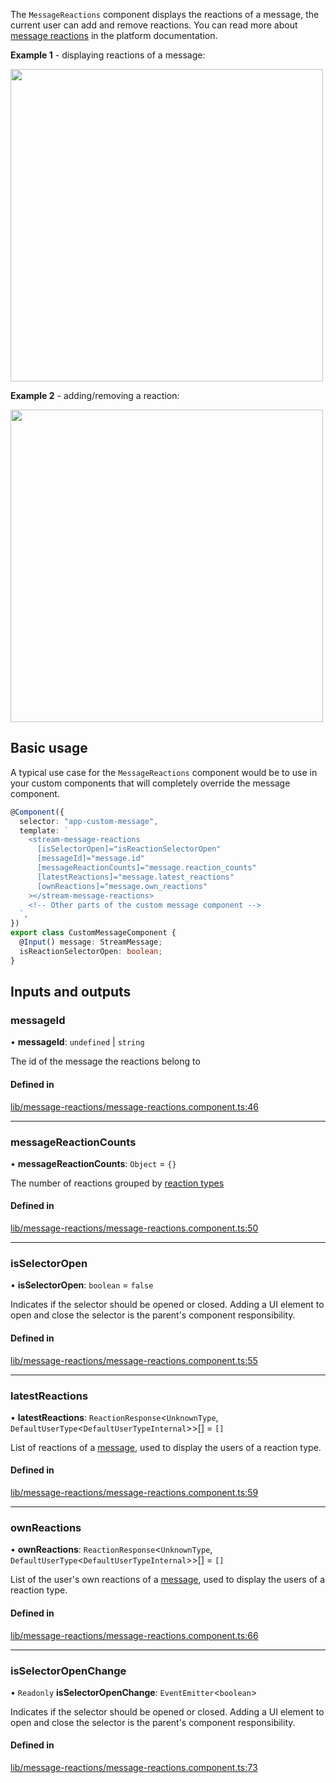 
The `MessageReactions` component displays the reactions of a message, the current user can add and remove reactions. You can read more about [message reactions](https://getstream.io/chat/docs/javascript/send_reaction/?language=javascript) in the platform documentation.

**Example 1** - displaying reactions of a message:

<img src={MessageReactionsScreenshot} width="500" />

**Example 2** - adding/removing a reaction:

<img src={MessageReactionsSelectorScreenshot} width="500" />

## Basic usage

A typical use case for the `MessageReactions` component would be to use in your custom components that will completely override the message component.

```typescript
@Component({
  selector: "app-custom-message",
  template: `
    <stream-message-reactions
      [isSelectorOpen]="isReactionSelectorOpen"
      [messageId]="message.id"
      [messageReactionCounts]="message.reaction_counts"
      [latestReactions]="message.latest_reactions"
      [ownReactions]="message.own_reactions"
    ></stream-message-reactions>
    <!-- Other parts of the custom message component -->
  `,
})
export class CustomMessageComponent {
  @Input() message: StreamMessage;
  isReactionSelectorOpen: boolean;
}
```

[//]: # "Start of generated content"
## Inputs and outputs 


### messageId

• **messageId**: `undefined` \| `string`

The id of the message the reactions belong to

#### Defined in

[lib/message-reactions/message-reactions.component.ts:46](https://github.com/GetStream/stream-chat-angular/blob/f5f7740/projects/stream-chat-angular/src/lib/message-reactions/message-reactions.component.ts#L46)

___

### messageReactionCounts

• **messageReactionCounts**: `Object` = `{}`

The number of reactions grouped by [reaction types](https://github.com/GetStream/stream-chat-angular/tree/master/projects/stream-chat-angular/src/lib/message-reactions/message-reactions.component.ts)

#### Defined in

[lib/message-reactions/message-reactions.component.ts:50](https://github.com/GetStream/stream-chat-angular/blob/f5f7740/projects/stream-chat-angular/src/lib/message-reactions/message-reactions.component.ts#L50)

___

### isSelectorOpen

• **isSelectorOpen**: `boolean` = `false`

Indicates if the selector should be opened or closed. Adding a UI element to open and close the selector is the parent's component responsibility.

#### Defined in

[lib/message-reactions/message-reactions.component.ts:55](https://github.com/GetStream/stream-chat-angular/blob/f5f7740/projects/stream-chat-angular/src/lib/message-reactions/message-reactions.component.ts#L55)

___

### latestReactions

• **latestReactions**: `ReactionResponse`<`UnknownType`, `DefaultUserType`<`DefaultUserTypeInternal`\>\>[] = `[]`

List of reactions of a [message](../types/stream-message.mdx), used to display the users of a reaction type.

#### Defined in

[lib/message-reactions/message-reactions.component.ts:59](https://github.com/GetStream/stream-chat-angular/blob/f5f7740/projects/stream-chat-angular/src/lib/message-reactions/message-reactions.component.ts#L59)

___

### ownReactions

• **ownReactions**: `ReactionResponse`<`UnknownType`, `DefaultUserType`<`DefaultUserTypeInternal`\>\>[] = `[]`

List of the user's own reactions of a [message](../types/stream-message.mdx), used to display the users of a reaction type.

#### Defined in

[lib/message-reactions/message-reactions.component.ts:66](https://github.com/GetStream/stream-chat-angular/blob/f5f7740/projects/stream-chat-angular/src/lib/message-reactions/message-reactions.component.ts#L66)

___

### isSelectorOpenChange

• `Readonly` **isSelectorOpenChange**: `EventEmitter`<`boolean`\>

Indicates if the selector should be opened or closed. Adding a UI element to open and close the selector is the parent's component responsibility.

#### Defined in

[lib/message-reactions/message-reactions.component.ts:73](https://github.com/GetStream/stream-chat-angular/blob/f5f7740/projects/stream-chat-angular/src/lib/message-reactions/message-reactions.component.ts#L73)

[//]: # "End of generated content"
